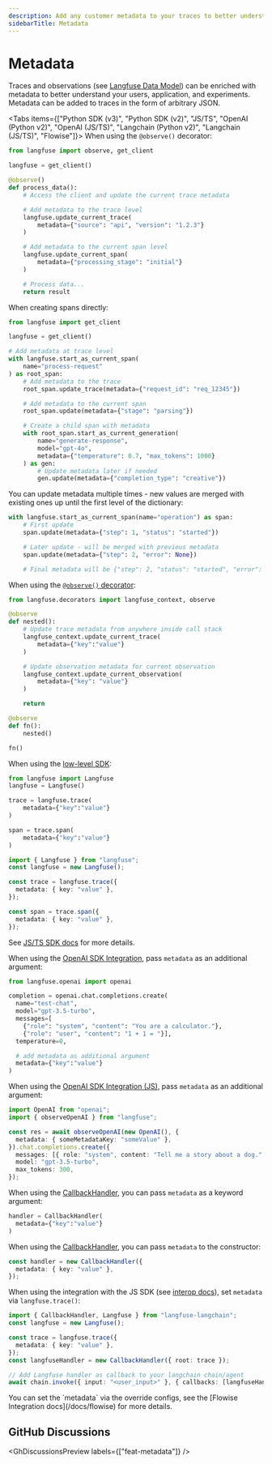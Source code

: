 ```yaml
---
description: Add any customer metadata to your traces to better understand your users, application and experiments.
sidebarTitle: Metadata
---
```


# Metadata

Traces and observations (see [Langfuse Data Model](/docs/tracing-data-model)) can be enriched with metadata to better understand your users, application, and experiments. Metadata can be added to traces in the form of arbitrary JSON.

<Tabs items={["Python SDK (v3)", "Python SDK (v2)", "JS/TS", "OpenAI (Python v2)", "OpenAI (JS/TS)", "Langchain (Python v2)", "Langchain (JS/TS)", "Flowise"]}>
<Tab>
When using the `@observe()` decorator:

```python
from langfuse import observe, get_client

langfuse = get_client()

@observe()
def process_data():
    # Access the client and update the current trace metadata

    # Add metadata to the trace level
    langfuse.update_current_trace(
        metadata={"source": "api", "version": "1.2.3"}
    )

    # Add metadata to the current span level
    langfuse.update_current_span(
        metadata={"processing_stage": "initial"}
    )

    # Process data...
    return result
```

When creating spans directly:

```python
from langfuse import get_client

langfuse = get_client()

# Add metadata at trace level
with langfuse.start_as_current_span(
    name="process-request"
) as root_span:
    # Add metadata to the trace
    root_span.update_trace(metadata={"request_id": "req_12345"})

    # Add metadata to the current span
    root_span.update(metadata={"stage": "parsing"})

    # Create a child span with metadata
    with root_span.start_as_current_generation(
        name="generate-response",
        model="gpt-4o",
        metadata={"temperature": 0.7, "max_tokens": 1000}
    ) as gen:
        # Update metadata later if needed
        gen.update(metadata={"completion_type": "creative"})
```

You can update metadata multiple times - new values are merged with existing ones up until the first level of the dictionary:

```python
with langfuse.start_as_current_span(name="operation") as span:
    # First update
    span.update(metadata={"step": 1, "status": "started"})

    # Later update - will be merged with previous metadata
    span.update(metadata={"step": 2, "error": None})

    # Final metadata will be {"step": 2, "status": "started", "error": null}
```

</Tab>
<Tab>

When using the [`@observe()` decorator](/docs/sdk/python/decorators):

```python
from langfuse.decorators import langfuse_context, observe

@observe
def nested():
    # Update trace metadata from anywhere inside call stack
    langfuse_context.update_current_trace(
        metadata={"key":"value"}
    )

    # Update observation metadata for current observation
    langfuse_context.update_current_observation(
        metadata={"key": "value"}
    )

    return

@observe
def fn():
    nested()

fn()
```

When using the [low-level SDK](/docs/sdk/python/low-level-sdk):

```python
from langfuse import Langfuse
langfuse = Langfuse()

trace = langfuse.trace(
    metadata={"key":"value"}
)

span = trace.span(
    metadata={"key":"value"}
)
```

</Tab>
<Tab>

```ts
import { Langfuse } from "langfuse";
const langfuse = new Langfuse();

const trace = langfuse.trace({
  metadata: { key: "value" },
});

const span = trace.span({
  metadata: { key: "value" },
});
```

See [JS/TS SDK docs](/docs/sdk/typescript/guide) for more details.

</Tab>
<Tab>

When using the [OpenAI SDK Integration](/integrations/model-providers/openai-py), pass `metadata` as an additional argument:

```python
from langfuse.openai import openai

completion = openai.chat.completions.create(
  name="test-chat",
  model="gpt-3.5-turbo",
  messages=[
    {"role": "system", "content": "You are a calculator."},
    {"role": "user", "content": "1 + 1 = "}],
  temperature=0,

  # add metadata as additional argument
  metadata={"key":"value"}
)
```

</Tab>
<Tab>

When using the [OpenAI SDK Integration (JS)](/integrations/model-providers/openai-js), pass `metadata` as an additional argument:

```ts
import OpenAI from "openai";
import { observeOpenAI } from "langfuse";

const res = await observeOpenAI(new OpenAI(), {
  metadata: { someMetadataKey: "someValue" },
}).chat.completions.create({
  messages: [{ role: "system", content: "Tell me a story about a dog." }],
  model: "gpt-3.5-turbo",
  max_tokens: 300,
});
```

</Tab>
<Tab>

When using the [CallbackHandler](/integrations/frameworks/langchain), you can pass `metadata` as a keyword argument:

```python
handler = CallbackHandler(
  metadata={"key":"value"}
)
```

</Tab>
<Tab>

When using the [CallbackHandler](/integrations/frameworks/langchain), you can pass `metadata` to the constructor:

```ts
const handler = new CallbackHandler({
  metadata: { key: "value" },
});
```

When using the integration with the JS SDK (see [interop docs](/integrations/frameworks/langchain#interoperability)), set `metadata` via `langfuse.trace()`:

```ts
import { CallbackHandler, Langfuse } from "langfuse-langchain";
const langfuse = new Langfuse();

const trace = langfuse.trace({
  metadata: { key: "value" },
});
const langfuseHandler = new CallbackHandler({ root: trace });

// Add Langfuse handler as callback to your langchain chain/agent
await chain.invoke({ input: "<user_input>" }, { callbacks: [langfuseHandler] });
```

</Tab>

<Tab>
You can set the `metadata` via the override configs, see the [Flowise Integration docs](/docs/flowise) for more details.

</Tab>

</Tabs>

## GitHub Discussions


<GhDiscussionsPreview labels={["feat-metadata"]} />
